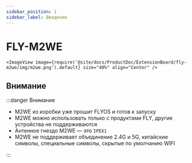 ```yaml
---
sidebar_position: 1
sidebar_label: Введение
---
```




# FLY-M2WE

    <ImageView image={require('@site/docs/ProductDoc/ExtensionBoard/fly-m2we/img/m2we.png').default} size="40%" align="Center" />

## Внимание

:::danger Внимание

* M2WE из коробки уже прошит FLYOS и готов к запуску
* M2WE можно использовать только с продуктами FLY, другие устройства не поддерживаются
* Антенное гнездо M2WE — это `IPEX1`
* M2WE не поддерживает объединение 2.4G и 5G, китайские символы, специальные символы, скрытые по умолчанию WIFI

:::